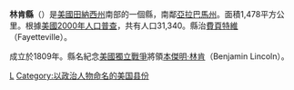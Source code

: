 {{Otheruses|林肯縣|subject=美國田納西州的一個縣|other=同名的縣}}
<!--[[File:Map_of_Tennessee_highlighting_Lincoln_County.svg|250px]]-->
{{Infobox U.S. County |
 county  = 林肯縣|
 state = 田納西州 |
 en county  = Lincoln County|
 en state = Tennessee |
 seal = Lincoln County tn seal.jpg |
 founded = 1809年|
 seat = [[Fayetteville,_Tennessee|Fayetteville]] | 
 area = 1,478 [[square_kilometre|km²]] (571 [[square_mile|mi²]]) |
 area water = 1 km² (0 mi²) |
 area percentage = 0.07% |
 census yr = 2000|
 pop = 31,340 |
 density = 21|
 web = www.vallnet.com/lincolncounty/|
|}}
'''林肯縣'''（{{lang-en|Lincoln County}}）是[[美國|美國]][[田納西州|田納西州]]南部的一個縣，南鄰[[亞拉巴馬州|亞拉巴馬州]]。面積1,478平方公里。根據[[美國2000年人口普查|美國2000年人口普查]]，共有人口31,340。縣治[[費頁特維_(田納西州)|費頁特維]]（Fayetteville）。

成立於1809年。縣名紀念[[美國獨立戰爭|美國獨立戰爭]]將領[[本傑明·林肯|本傑明·林肯]]（Benjamin Lincoln）。
{{Tennessee-stub}}

[[Category:田納西州行政區劃|L]]
[[Category:以政治人物命名的美国县份|Category:以政治人物命名的美国县份]]